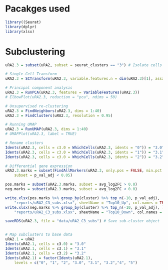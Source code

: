 # Pacakges used
```r
library((Seurat)
library(dplyr)
library(xlsx)
```

# Subclustering
```r
uRA2.3 = subset(uRA2, subset = seurat_clusters == "3") # Isolate cells in cluster 3

# Single-Cell Transform
uRA2.3 = SCTransform(uRA2.3, variable.features.n = dim(uRA2.3)[1], assay = "RNA")

# Principal component analysis
uRA2.3 = RunPCA(uRA2.3, features = VariableFeatures(uRA2.3))
# ElbowPlot(uRA2.3, reduction = "pca", ndims = 50)

# Unsupervised re-clustering
uRA2.3 = FindNeighbors(uRA2.3, dims = 1:40)
uRA2.3 = FindClusters(uRA2.3, resolution = 0.95)

# Running UMAP
uRA2.3 = RunUMAP(uRA2.3, dims = 1:40)
# UMAPPlot(uRA2.3, label = TRUE)

# Rename clusters
Idents(uRA2.3, cells = c3.0 = WhichCells(uRA2.3, idents = "0")) = "3.0"
Idents(uRA2.3, cells = c3.0 = WhichCells(uRA2.3, idents = "1")) = "3.1"
Idents(uRA2.3, cells = c3.0 = WhichCells(uRA2.3, idents = "2")) = "3.2"

# Differential gene expression
uRA2.3.marks = subset(FindAllMarkers(uRA2.3, only.pos = FALSE, min.pct = 0.25), 
	subset = p_val_adj < 0.05)

pos.marks = subset(uRA2.3.marks, subset = avg_log2FC > 0.0)
neg.marks = subset(uRA2.3.marks, subset = avg_log2FC < 0.0)

write.xlsx(pos.marks %>% group_by(cluster) %>% top_n(-10, p_val_adj), 
	"reports/uRA2_C3_subs.xlsx", sheetName = "Top10_Up", col.names = TRUE, row.names = FALSE)
write.xlsx(neg.marks %>% group_by(cluster) %>% top_n(-10, p_val_adj), )
	"reports/uRA2_C3_subs.xlsx", sheetName = "Top10_Down", col.names = TRUE, row.names = FALSE, append = TRUE)

saveRDS(uRA2.3, file = "data/uRA2_C3_subs") # Save sub-cluster object


# Map subclusters to base data
uRA2.1 = uRA2
Idents(uRA2.1, cells = c3.0) = "3.0"
Idents(uRA2.1, cells = c3.1) = "3.1"
Idents(uRA2.1, cells = c3.2) = "3.2"
Idents(uRA2.1) = factor(Idents(uRA2.1), 
	levels = c("0", "1", "2", "3.0", "3.1", "3.2","4", "5")
```
